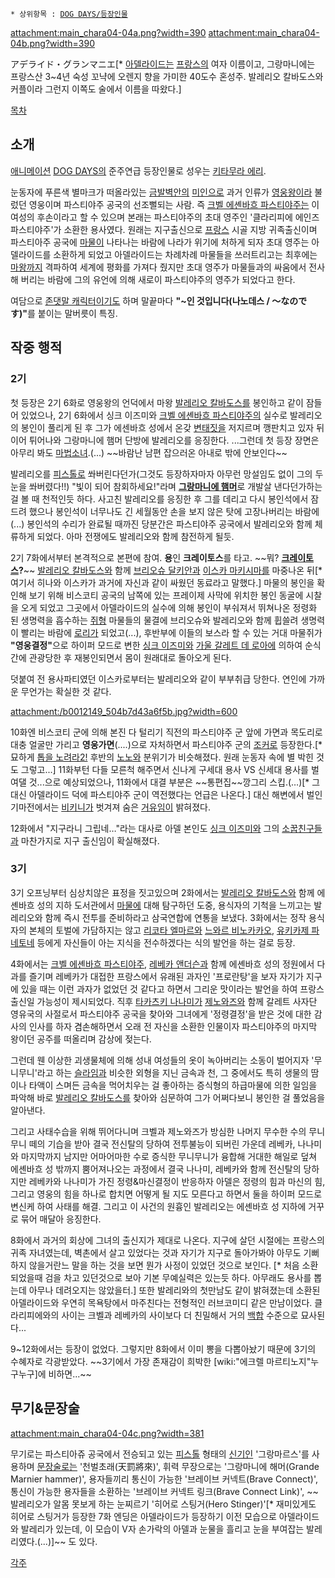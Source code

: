  * 상위항목 : [[DOG DAYS/등장인물]]

attachment:main_chara04-04a.png?width=390 attachment:main_chara04-04b.png?width=390

アデライド・グランマニエ[* [[아델라이드]]는 [[프랑스]]의 여자 이름이고, 그랑마니에는 프랑스산 3~4년 숙성 꼬냑에 오렌지 향을 가미한 40도수 혼성주. 발레리오 칼바도스와 커플이라 그런지 이쪽도 술에서 이름을 따왔다.]

[[목차]]

== 소개 ==
[[애니메이션]] [[DOG DAYS]]의 준주연급 등장인물로 성우는 [[키타무라 에리]].

눈동자에 푸른색 별마크가 떠올라있는 [[금발벽안]]의 [[미인]]으로 과거 인류가 [[영웅왕]]이라 불렀던 영웅이며 파스티야주 공국의 선조뻘되는 사람. 즉 [[크벨 에셴바흐 파스티야주]]는 이 여성의 후손이라고 할 수 있으며 본래는 파스티야주의 초대 영주인 '클라리피에 에인즈 파스티야주'가 소환한 용사였다. 원래는 지구출신으로 [[프랑스]] 시골 지방 귀족출신이며 파스티아주 공국에 [[마물]]이 나타나는 바람에 나라가 위기에 처하게 되자 초대 영주는 아델라이드를 소환하게 되었고 아델라이드는 차례차례 마물들을 쓰러트리고는 최후에는 [[마왕]]까지 격파하여 세계에 평화를 가져다 줬지만 초대 영주가 마물들과의 싸움에서 전사해 버리는 바람에 그의 유언에 의해 새로이 파스티야주의 영주가 되었다고 한다. 

여담으로 [[존댓말 캐릭터]]이기도 하며 말끝마다 '''"~인 것입니다(나노데스 / 〜なのです)"'''를 붙이는 말버릇이 특징.

== 작중 행적 ==
=== 2기 ===
첫 등장은 2기 6화로 영웅왕의 언덕에서 마왕 [[발레리오 칼바도스]]를 봉인하고 같이 잠들어 있었으나, 2기 6화에서 싱크 이즈미와 [[크벨 에셴바흐 파스티야주]]의 실수로 발레리오의 봉인이 풀리게 된 후 그가 에센바흐 성에서 온갖 [[변태]]짓을 저지르며 깽판치고 있자 뒤이어 튀어나와 그랑마니에 햄머 단방에 발레리오를 응징한다. ...그런데 첫 등장 장면은 아무리 봐도 [[마법소녀]].(...) ~~바람난 남편 잡으러온 아내로 밖에 안보인다~~

발레리오를 [[피스톨]]로 쏴버린다던가(그것도 등장하자마자 아무런 망설임도 없이 그의 두 눈을 쏴버렸다!!) "빛이 되어 참회하세요!"라며 '''[[골디언 해머|그랑마니에 햄머]]'''로 개발살 낸다던가하는걸 볼 때 천적인듯 하다. 사고친 발레리오를 응징한 후 그를 데리고 다시 봉인석에서 잠드려 했으나 봉인석이 너무나도 긴 세월동안 손을 보지 않은 탓에 고장나버리는 바람에(...) 봉인석의 수리가 완료될 때까진 당분간은 파스티야주 공국에서 발레리오와 함께 체류하게 되었다. 아마 전쟁에도 발레리오와 함께 참전하게 될듯. 

2기 7화에서부터 본격적으로 본편에 참여. '''용'''인 '''크레이토스'''를 타고. ~~뭐? '''[[크레이토스]]?'''~~ [[발레리오 칼바도스]]와 함께 [[브리오슈 달키안]]과 [[이스카 마키시마]]를 마중나온 뒤[* 여기서 히나와 이스카가 과거에 자신과 같이 싸웠던 동료라고 말했다.] 마물의 봉인을 확인해 보기 위해 비스코티 공국의 남쪽에 있는 프레이제 사막에 위치한 봉인 동굴에 시찰을 오게 되었고 그곳에서 아델라이드의 실수에 의해 봉인이 부숴져서 뛰쳐나온 정령화 된 생명력을 흡수하는 [[쥐]]형 마물들의 물결에 브리오슈와 발레리오와 함께 휩쓸려 생명력이 빨리는 바람에 [[로리]]가 되었고(...), 후반부에 이들의 보스라 할 수 있는 거대 마물쥐가 '''"영웅결정"'''으로 하이퍼 모드로 변한 [[싱크 이즈미]]와 [[가울 갈레트 데 로아]]에 의하여 순식간에 관광당한 후 재봉인되면서 몸이 원래대로 돌아오게 된다.

덧붙여 전 용사파티였던 이스카로부터는 발레리오와 같이 부부취급 당한다. 연인에 가까운 무언가는 확실한 것 같다.

attachment:/b0012149_504b7d43a6f5b.jpg?width=600

10화엔 비스코티 군에 의해 본진 다 털리기 직전의 파스티야주 군 앞에 가면과 목도리로 대충 얼굴만 가리고 '''영웅가면'''(....)으로 자처하면서 파스티야주 군의 [[조커]]로 등장한다.[* 묘하게 [[톱을 노려라2!]] 후반의 [[노노]]와 분위기가 비슷해졌다. 원래 눈동자 속에 별 박힌 것도 그렇고...] 11화부턴 다들 모른척 해주면서 신나게 구세대 용사 VS 신세대 용사를 벌여댈 것...으로 예상되었으나, 11화에서 대결 부분은 ~~통편집~~깡그리 스킵.(…)[* 그 대신 아델라이드 덕에 파스티야주 군이 역전했다는 언급은 나온다.] 대신 해변에서 벌인 기마전에서는 [[비키니]]가 벗겨져 숨은 [[거유]]임이 밝혀졌다.

12화에서 "지구라니 그립네…"라는 대사로 아델 본인도 [[싱크 이즈미]]와 그의 [[타카츠키 나나미|소꿉]][[레베카 앤더슨|친구]]들과 마찬가지로 지구 출신임이 확실해졌다.

=== 3기 ===
3기 오프닝부터 심상치않은 표정을 짓고있으며 2화에서는 [[발레리오 칼바도스]]와 함께 에셴바흐 성의 지하 도서관에서 [[마물]]에 대해 탐구하던 도중, 용식자의 기척을 느끼고는 발레리오와 함께 즉시 전투를 준비하라고 삼국연합에 연통을 보냈다. 3화에서는 정작 용식자의 본체의 토벌에 가담하지는 않고 [[리코타 엘마르]]와 [[느와르 비노카카오]], [[유키카제 파네토네]] 등에게 자신들이 아는 지식을 전수하겠다는 식의 발언을 하는 걸로 등장.

4화에서는 [[크벨 에셴바흐 파스티야주]], [[레베카 앤더슨]]과 함께 에셴바흐 성의 정원에서 다과를 즐기며 레베카가 대접한 프랑스에서 유래된 과자인 '프로란탕'을 보자 자기가 지구에 있을 때는 이런 과자가 없었던 것 같다고 하면서 그리운 맛이라는 발언을 하여 프랑스 출신일 가능성이 제시되었다. 직후 [[타카츠키 나나미]]가 [[제노와즈]]와 함께 갈레트 사자단 영유국의 사절로서 파스티야주 공국을 찾아와 그녀에게 '정령결정'을 받은 것에 대한 감사의 인사를 하자 겸손해하면서 오래 전 자신을 소환한 인물이자 파스티야주의 마지막 왕이던 공주를 떠올리며 감상에 젖는다. 

그런데 웬 이상한 괴생물체에 의해 성내 여성들의 옷이 녹아버리는 소동이 벌어지자 '무니무니'라고 하는 [[슬라임]]과 비슷한 외형을 지닌 금속과 천, 그 중에서도 특히 생물의 땀이나 타액이 스며든 금속을 먹어치우는 걸 좋아하는 증식형의 하급마물에 의한 일임을 파악해 바로 [[발레리오 칼바도스]]를 찾아와 심문하여 그가 어쩌다보니 봉인한 걸 풀었음을 알아낸다.

그리고 사태수습을 위해 뛰어다니며 크벨과 제노와즈가 방심한 나머지 무수한 수의 무니무니 떼의 기습을 받아 결국 전신탈의 당하여 전투불능이 되버린 가운데 레베카, 나나미와 마지막까지 남지만 어마어마한 수로 증식한 무니무니가 융합해 거대한 해일로 덮쳐 에셴바흐 성 밖까지 뿜어져나오는 과정에서 결국 나나미, 레베카와 함께 전신탈의 당하지만 레베카와 나나미가 가진 정령&마신결정이 반응하자 아델은 정령의 힘과 마신의 힘, 그리고 영웅의 힘을 하나로 합치면 어떻게 될 지도 모른다고 하면서 둘을 하이퍼 모드로 변신케 하여 사태를 해결. 그리고 이 사건의 원흉인 발레리오는 에셴바흐 성 지하에 거꾸로 묶어 매달아 응징한다.

8화에서 과거의 회상에 그녀의 출신지가 제대로 나온다. 지구에 살던 시절에는 프랑스의 귀족 자녀였는데, 벽촌에서 살고 있었다는 것과 자기가 지구로 돌아가봐야 아무도 기뻐하지 않을거란느 말을 하는 것을 보면 뭔가 사정이 있었던 것으로 보인다. [* 처음 소환되었을때 검을 차고 있던것으로 보아 기본 무예실력은 있는듯 하다. 아무래도 용사를 뽑는데 아무나 데려오지는 않았을터.] 또한 발레리와의 첫만남도 같이 밝혀졌는데 소환된 아델라이드와 우연히 목욕탕에서 마주친다는 전형적인 러브코미디 같은 만남이었다. 클라리피에와의 사이는 크벨과 레베카의 사이보다 더 친밀해서 거의 [[백합]] 수준으로 묘사된다...

9~12화에서는 등장이 없었다. 그렇지만 8화에서 이미 뽕을 다뽑아놨기 때문에 3기의 수혜자로 각광받았다. ~~3기에서 가장 존재감이 희박한 [wiki:"에크렐 마르티노지"누구누구]에 비하면...~~

== 무기&문장술 ==
attachment:main_chara04-04c.png?width=381

무기로는 파스티아쥬 공국에서 전승되고 있는 [[피스톨]] 형태의 [[신기]]인 '그랑마르스'를 사용하며 [[문장술]]로는 '천벌초래(天罰將來)', 휘력 무장으로는 '그랑마니에 해머(Grande Marnier hammer)', 용자들끼리 통신이 가능한 '브레이브 커넥트(Brave Connect)', 통신이 가능한 용자들을 소환하는 '브레이브 커넥트 링크(Brave Connect Link)', ~~발레리오가 알몸 못보게 하는 눈찌르기 '히어로 스팅거(Hero Stinger)'[* 재미있게도 히어로 스팅거가 등장한 7화 엔딩은 아델라이드가 등장하기 이전 모습으로 아델라이드와 발레리가 있는데, 이 모습이 V자 손가락의 아델과 눈물을 흘리고 눈을 부여잡는 발레리였다.(...)]~~ 도 있다.

[[각주]]
